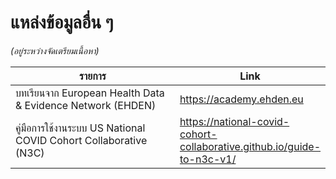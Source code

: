 # แหล่งข้อมูลอื่น ๆ

*(อยู่ระหว่างจัดเตรียมเนื้อหา)*

| รายการ | Link |
|--------|------|
| บทเรียนจาก European Health Data & Evidence Network (EHDEN) | [https://academy.ehden.eu](https://academy.ehden.eu) |
| คู่มือการใช้งานระบบ US National COVID Cohort Collaborative (N3C) | [https://national-covid-cohort-collaborative.github.io/guide-to-n3c-v1/](https://national-covid-cohort-collaborative.github.io/guide-to-n3c-v1/) |